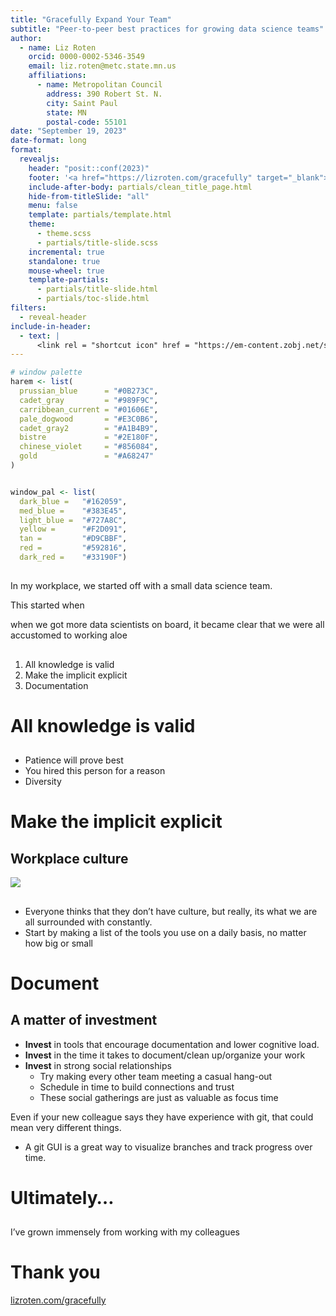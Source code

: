 ```yaml
---
title: "Gracefully Expand Your Team"
subtitle: "Peer-to-peer best practices for growing data science teams"
author: 
  - name: Liz Roten
    orcid: 0000-0002-5346-3549
    email: liz.roten@metc.state.mn.us
    affiliations:
      - name: Metropolitan Council
        address: 390 Robert St. N.
        city: Saint Paul
        state: MN
        postal-code: 55101
date: "September 19, 2023"
date-format: long
format: 
  revealjs:
    header: "posit::conf(2023)"
    footer: '<a href="https://lizroten.com/gracefully" target="_blank">lizroten.com/gracefully</a>'
    include-after-body: partials/clean_title_page.html
    hide-from-titleSlide: "all"
    menu: false
    template: partials/template.html
    theme: 
      - theme.scss
      - partials/title-slide.scss
    incremental: true
    standalone: true
    mouse-wheel: true
    template-partials:
      - partials/title-slide.html
      - partials/toc-slide.html
filters: 
  - reveal-header
include-in-header:
  - text: |
      <link rel = "shortcut icon" href = "https://em-content.zobj.net/source/google/350/butterfly_1f98b.png" />
---
```

```r
# window palette
harem <- list(
  prussian_blue      = "#0B273C",
  cadet_gray         = "#989F9C",
  carribbean_current = "#01606E",
  pale_dogwood       = "#E3C0B6",
  cadet_gray2        = "#A1B4B9",
  bistre             = "#2E180F",
  chinese_violet     = "#856084",
  gold               = "#A68247"
)


window_pal <- list(
  dark_blue =   "#162059",
  med_blue =    "#383E45",
  light_blue =  "#727A8C",
  yellow =      "#F2D091",
  tan =         "#D9CBBF",
  red =         "#592816",
  dark_red =    "#33190F")

```


## 

In my workplace, we started off with a small data science team. 

This started when 

when we got more data scientists on board, it became clear that we were all accustomed to working aloe


## 

1. All knowledge is valid
2. Make the implicit explicit
3. Documentation

# All knowledge is valid {background-color="#D9CBBF"}

## {background-color="#D9CBBF"}

- Patience will prove best
- You hired this person for a reason
- Diversity 

# Make the implicit explicit {background-color="#A1B4B9"}

## Workplace culture {background-color="#A1B4B9"}

![](https://i0.wp.com/thewholehearted.org/wp-content/uploads/2018/11/1_uoQIdBLZvy1Y_edZD9Gxig.jpeg?w=816&ssl=1)

## {background-color="#A1B4B9"}

- Everyone thinks that they don't have culture, but really, its what we are all surrounded with constantly.
- Start by making a list of the tools you use on a daily basis, no matter how big or small


# Document {background-color="#E3C0B6"}


## A matter of investment {background-color="#E3C0B6"}


- **Invest** in tools that encourage documentation and lower cognitive load.
- **Invest** in the time it takes to document/clean up/organize your work
- **Invest** in strong social relationships
    - Try making every other team meeting a casual hang-out
    - Schedule in time to build connections and trust
    - These social gatherings are just as valuable as focus time


Even if your new colleague says they have experience with git, that could mean very different things. 

- A git GUI is a great way to visualize branches and track progress over time.

<!-- Data science is a deeply creative field -->


# Ultimately...

## 

I've grown immensely from working with my colleagues

# Thank you

<a href="https://lizroten.com/gracefully" target="_blank">lizroten.com/gracefully</a>
